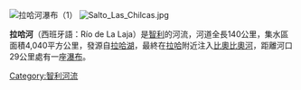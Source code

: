 [[Image:Salto_del_Laja_1.jpg|拉哈河瀑布（1）]]
[[Image:Salto_Las_Chilcas.jpg|thumb]]

'''拉哈河'''（西班牙語：Río de La Laja）是[[智利|智利]]的河流，河道全長140公里，集水區面積4,040平方公里，發源自[[拉哈湖|拉哈湖]]，最終在[[拉哈_(智利)|拉哈]]附近注入[[比奧比奧河|比奧比奧河]]，距離河口29公里處有一座[[瀑布|瀑布]]。

{{Chile-geo-stub}}
[[Category:智利河流|Category:智利河流]]